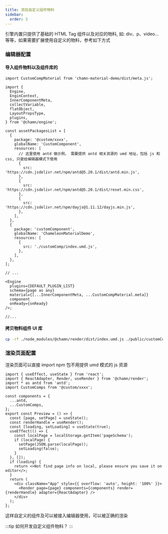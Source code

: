 ```yaml
---
title: 添加自定义组件物料
sidebar:
  order: 3
---
```



引擎内置只提供了基础的 HTML Tag 组件以及对应的物料, 如: div、p、video...等等，如果需要扩展使用自定义的物料，参考如下方式

### 编辑器配置

#### 导入组件物料以及组件库的

```tsx
import CustomCompMaterial from 'chamn-material-demo/dist/meta.js';

import {
  Engine,
  EnginContext,
  InnerComponentMeta,
  collectVariable,
  flatObject,
  LayoutPropsType,
  plugins,
} from '@chamn/engine';

const assetPackagesList = [
  {
    package: '@custom/xxxx',
    globalName: 'CustomComponent',
    resources: [
      // 这里使用 antd 做示例， 需要提供 antd 相关资源的 umd 地址，包括 js 和 css, 只是给编辑器模式下使用
      {
        src: 'https://cdn.jsdelivr.net/npm/antd@5.20.1/dist/antd.min.js',
      },
      {
        src: 'https://cdn.jsdelivr.net/npm/antd@5.20.1/dist/reset.min.css',
      },
      {
        src: 'https://cdn.jsdelivr.net/npm/dayjs@1.11.12/dayjs.min.js',
      },
    ],
  },
  {
    package: 'customComponent',
    globalName: 'ChameleonMaterialDemo',
    resources: [
      {
        src: './customComp/index.umd.js',
      },
    ],
  },
];

// ...

<Engine
  plugins={DEFAULT_PLUGIN_LIST}
  schema={page as any}
  material={[...InnerComponentMeta, ...CustomCompMaterial.meta]}
  component
  onReady={onReady}
/>;

//...
```

#### 拷贝物料组件 UI 库

```bash
cp -rf ./node_modules/@chamn/render/dist/index.umd.js ./public/customComp/index.umd.js

```

### 渲染页面配置

渲染页面可以直接 import npm 包不用提供 umd 模式的 js 资源

```tsx
import { useEffect, useState } from 'react';
import { ReactAdapter, Render, useRender } from '@chamn/render';
import * as antd from 'antd';
import CustomComps from '@custom/xxxx';

const components = {
  ...antd,
  ...CustomComps,
};
export const Preview = () => {
  const [page, setPage] = useState();
  const renderHandle = useRender();
  const [loading, setLoading] = useState(true);
  useEffect(() => {
    const localPage = localStorage.getItem('pageSchema');
    if (localPage) {
      setPage(JSON.parse(localPage));
      setLoading(false);
    }
  }, []);
  if (loading) {
    return <>Not find page info on local, please ensure you save it on editor</>;
  }
  return (
    <div className="App" style={{ overflow: 'auto', height: '100%' }}>
      <Render page={page} components={components} render={renderHandle} adapter={ReactAdapter} />
    </div>
  );
};
```

这样自定义的组件及可以被接入编辑器使用，可以被正确的渲染

:::tip
如何开发自定义组件物料？
:::
